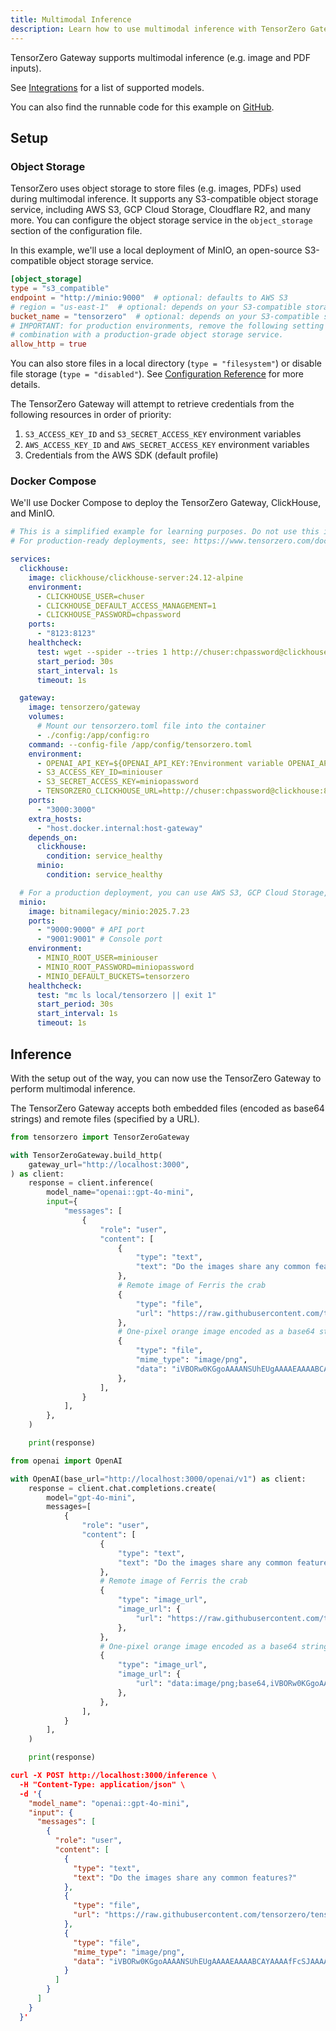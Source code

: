 ```yaml
---
title: Multimodal Inference
description: Learn how to use multimodal inference with TensorZero Gateway.
---
```


TensorZero Gateway supports multimodal inference (e.g. image and PDF inputs).

See [Integrations](/gateway/integrations/) for a list of supported models.

<Tip>

You can also find the runnable code for this example on [GitHub](https://github.com/tensorzero/tensorzero/tree/main/examples/guides/multimodal-inference).

</Tip>

## Setup

### Object Storage

TensorZero uses object storage to store files (e.g. images, PDFs) used during multimodal inference.
It supports any S3-compatible object storage service, including AWS S3, GCP Cloud Storage, Cloudflare R2, and many more.
You can configure the object storage service in the `object_storage` section of the configuration file.

In this example, we'll use a local deployment of MinIO, an open-source S3-compatible object storage service.

```toml
[object_storage]
type = "s3_compatible"
endpoint = "http://minio:9000"  # optional: defaults to AWS S3
# region = "us-east-1"  # optional: depends on your S3-compatible storage provider
bucket_name = "tensorzero"  # optional: depends on your S3-compatible storage provider
# IMPORTANT: for production environments, remove the following setting and use a secure method of authentication in
# combination with a production-grade object storage service.
allow_http = true
```

You can also store files in a local directory (`type = "filesystem"`) or disable file storage (`type = "disabled"`).
See [Configuration Reference](/gateway/configuration-reference/#object_storage) for more details.

The TensorZero Gateway will attempt to retrieve credentials from the following resources in order of priority:

1. `S3_ACCESS_KEY_ID` and `S3_SECRET_ACCESS_KEY` environment variables
2. `AWS_ACCESS_KEY_ID` and `AWS_SECRET_ACCESS_KEY` environment variables
3. Credentials from the AWS SDK (default profile)

### Docker Compose

We'll use Docker Compose to deploy the TensorZero Gateway, ClickHouse, and MinIO.

<Accordion title="`docker-compose.yml`">

```yaml
# This is a simplified example for learning purposes. Do not use this in production.
# For production-ready deployments, see: https://www.tensorzero.com/docs/gateway/deployment

services:
  clickhouse:
    image: clickhouse/clickhouse-server:24.12-alpine
    environment:
      - CLICKHOUSE_USER=chuser
      - CLICKHOUSE_DEFAULT_ACCESS_MANAGEMENT=1
      - CLICKHOUSE_PASSWORD=chpassword
    ports:
      - "8123:8123"
    healthcheck:
      test: wget --spider --tries 1 http://chuser:chpassword@clickhouse:8123/ping
      start_period: 30s
      start_interval: 1s
      timeout: 1s

  gateway:
    image: tensorzero/gateway
    volumes:
      # Mount our tensorzero.toml file into the container
      - ./config:/app/config:ro
    command: --config-file /app/config/tensorzero.toml
    environment:
      - OPENAI_API_KEY=${OPENAI_API_KEY:?Environment variable OPENAI_API_KEY must be set.}
      - S3_ACCESS_KEY_ID=miniouser
      - S3_SECRET_ACCESS_KEY=miniopassword
      - TENSORZERO_CLICKHOUSE_URL=http://chuser:chpassword@clickhouse:8123/tensorzero
    ports:
      - "3000:3000"
    extra_hosts:
      - "host.docker.internal:host-gateway"
    depends_on:
      clickhouse:
        condition: service_healthy
      minio:
        condition: service_healthy

  # For a production deployment, you can use AWS S3, GCP Cloud Storage, Cloudflare R2, etc.
  minio:
    image: bitnamilegacy/minio:2025.7.23
    ports:
      - "9000:9000" # API port
      - "9001:9001" # Console port
    environment:
      - MINIO_ROOT_USER=miniouser
      - MINIO_ROOT_PASSWORD=miniopassword
      - MINIO_DEFAULT_BUCKETS=tensorzero
    healthcheck:
      test: "mc ls local/tensorzero || exit 1"
      start_period: 30s
      start_interval: 1s
      timeout: 1s
```

</Accordion>

## Inference

With the setup out of the way, you can now use the TensorZero Gateway to perform multimodal inference.

The TensorZero Gateway accepts both embedded files (encoded as base64 strings) and remote files (specified by a URL).

<Tabs>
<Tab title="Python">

```python
from tensorzero import TensorZeroGateway

with TensorZeroGateway.build_http(
    gateway_url="http://localhost:3000",
) as client:
    response = client.inference(
        model_name="openai::gpt-4o-mini",
        input={
            "messages": [
                {
                    "role": "user",
                    "content": [
                        {
                            "type": "text",
                            "text": "Do the images share any common features?",
                        },
                        # Remote image of Ferris the crab
                        {
                            "type": "file",
                            "url": "https://raw.githubusercontent.com/tensorzero/tensorzero/eac2a230d4a4db1ea09e9c876e45bdb23a300364/tensorzero-core/tests/e2e/providers/ferris.png",
                        },
                        # One-pixel orange image encoded as a base64 string
                        {
                            "type": "file",
                            "mime_type": "image/png",
                            "data": "iVBORw0KGgoAAAANSUhEUgAAAAEAAAABCAYAAAAfFcSJAAAAAXNSR0IArs4c6QAAAA1JREFUGFdj+O/P8B8ABe0CTsv8mHgAAAAASUVORK5CYII=",
                        },
                    ],
                }
            ],
        },
    )

    print(response)
```

</Tab>
<Tab title="Python (OpenAI)">

```python
from openai import OpenAI

with OpenAI(base_url="http://localhost:3000/openai/v1") as client:
    response = client.chat.completions.create(
        model="gpt-4o-mini",
        messages=[
            {
                "role": "user",
                "content": [
                    {
                        "type": "text",
                        "text": "Do the images share any common features?",
                    },
                    # Remote image of Ferris the crab
                    {
                        "type": "image_url",
                        "image_url": {
                            "url": "https://raw.githubusercontent.com/tensorzero/tensorzero/eac2a230d4a4db1ea09e9c876e45bdb23a300364/tensorzero-core/tests/e2e/providers/ferris.png",
                        },
                    },
                    # One-pixel orange image encoded as a base64 string
                    {
                        "type": "image_url",
                        "image_url": {
                            "url": "data:image/png;base64,iVBORw0KGgoAAAANSUhEUgAAAAEAAAABCAYAAAAfFcSJAAAAAXNSR0IArs4c6QAAAA1JREFUGFdj+O/P8B8ABe0CTsv8mHgAAAAASUVORK5CYII=",
                        },
                    },
                ],
            }
        ],
    )

    print(response)
```

</Tab>
<Tab title="HTTP">

```json
curl -X POST http://localhost:3000/inference \
  -H "Content-Type: application/json" \
  -d '{
    "model_name": "openai::gpt-4o-mini",
    "input": {
      "messages": [
        {
          "role": "user",
          "content": [
            {
              "type": "text",
              "text": "Do the images share any common features?"
            },
            {
              "type": "file",
              "url": "https://raw.githubusercontent.com/tensorzero/tensorzero/eac2a230d4a4db1ea09e9c876e45bdb23a300364/tensorzero-core/tests/e2e/providers/ferris.png"
            },
            {
              "type": "file",
              "mime_type": "image/png",
              "data": "iVBORw0KGgoAAAANSUhEUgAAAAEAAAABCAYAAAAfFcSJAAAAAXNSR0IArs4c6QAAAA1JREFUGFdj+O/P8B8ABe0CTsv8mHgAAAAASUVORK5CYII="
            }
          ]
        }
      ]
    }
  }'
```

</Tab>
</Tabs>
